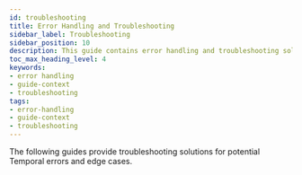 ```yaml
---
id: troubleshooting
title: Error Handling and Troubleshooting
sidebar_label: Troubleshooting
sidebar_position: 10
description: This guide contains error handling and troubleshooting solutuions for Temporal edge cases.
toc_max_heading_level: 4
keywords:
- error handling
- guide-context
- troubleshooting
tags:
- error-handling
- guide-context
- troubleshooting
---
```


<!-- THIS FILE IS GENERATED. DO NOT EDIT THIS FILE DIRECTLY -->

The following guides provide troubleshooting solutions for potential Temporal errors and edge cases.

